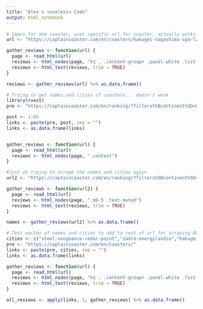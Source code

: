 ```yaml
---
title: "Alex's <useless> Code"
output: html_notebook
---
```


```r
# Specs for one coaster, uses specific url for coaster, actually works
url <- "https://captaincoaster.com/en/coasters/hakugei-nagashima-spa-land"

gather_reviews <- function(url) {
  page <- read_html(url)
  reviews <- html_nodes(page, "h1 , .content-group+ .panel-white .list-group-item , .text-blue , .text-bold , .panel-body:nth-child(1)")
  reviews <- html_text(reviews, trim = TRUE)
}

reviews <- gather_reviews(url) %>% as.data.frame()
```

```r
# Trying to get names and cities of coasters... doesn't work
library(rvest)
pre <- "https://captaincoaster.com/en/ranking/?filters%5Bcontinent%5D=&filters%5Bcountry%5D=&filters%5BmaterialType%5D=&filters%5BseatingType%5D=&filters%5Bmodel%5D=&filters%5Bmanufacturer%5D=&filters%5BopeningDate%5D=&page="

post <- 1:65
links <- paste(pre, post, sep = "")
links <- as.data.frame(links)


gather_reviews <- function(url) {
  page <- read_html(url)
  reviews <- html_nodes(page, ".content")
}
```



```r
#Just uh trying to scrape the names and cities again
url2 <- "https://captaincoaster.com/en/ranking/?filters%5Bcontinent%5D=&filters%5Bcountry%5D=&filters%5BmaterialType%5D=&filters%5BseatingType%5D=&filters%5Bmodel%5D=&filters%5Bmanufacturer%5D=&filters%5BopeningDate%5D=&page=1"

gather_reviews <- function(url2) {
  page <- read_html(url)
  reviews <- html_nodes(page, ".mb-5 .text-muted")
  reviews <- html_text(reviews, trim = TRUE)
}

names <- gather_reviews(url2) %>% as.data.frame()
```

```r
# Test vector of names and cities to add to rest of url for scraping DOESN'T WORK fu
cities <- c("steel-vengeance-cedar-point","zadra-energylandia","hakugei-nagashima-spa-land","taiga-linnanmaki")
pre <- "https://captaincoaster.com/en/coasters/"
links <- paste(pre, cities, sep = "")
links <- as.data.frame(links)

gather_reviews <- function(url) {
  page <- read_html(url)
  reviews <- html_nodes(page, "h1 , .content-group+ .panel-white .list-group-item , .text-blue , .text-bold , .panel-body:nth-child(1)")
  reviews <- html_text(reviews, trim = TRUE)
}

all_reviews <- apply(links, 1, gather_reviews) %>% as.data.frame()
```


